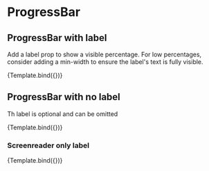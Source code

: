 

<Meta title="Components/ProgressBar/Label" component={ProgressBar} />


# ProgressBar

## ProgressBar with label

Add a label prop to show a visible percentage. For low percentages, consider adding a min-width to ensure the label's text is fully visible.

<Canvas>
  <Story name="With label" args={{ now: 60, label: '60%' }}>
    {Template.bind({})}
  </Story>
</Canvas>

## ProgressBar with no label

Th label is optional and can be omitted

<Canvas>
  <Story name="With no label" args={{ now: 60 }}>
    {Template.bind({})}
  </Story>
</Canvas>

### Screenreader only label

<Canvas>
  <Story
    name="Screenreader only label"
    args={{ now: 60, label: '60%', visuallyHidden: true }}
  >
    {Template.bind({})}
  </Story>
</Canvas>
